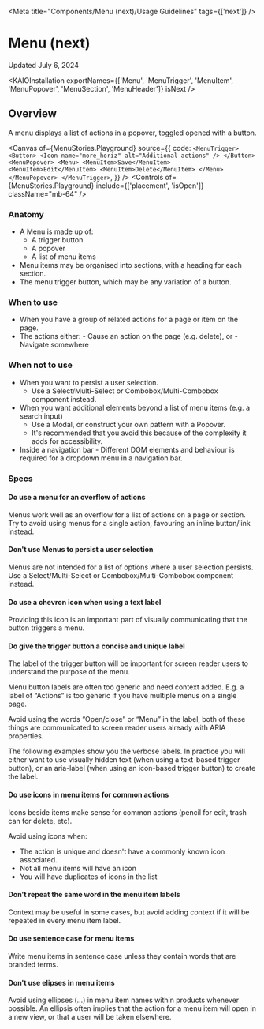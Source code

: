 
<Meta title="Components/Menu (next)/Usage Guidelines" tags={['next']} />

# Menu (next)

Updated July 6, 2024

<ResourceLinks
  sourceCode="https://github.com/cultureamp/kaizen-design-system/tree/main/packages/components/src/__next__/Menu"
  figma="https://www.figma.com/design/eZKEE5kXbEMY3lx84oz8iN/%F0%9F%92%9C-Heart-UI-Kit?m=auto&node-id=6262-0&t=I4H23jCrCJz4O2nf-1"
  ariaComponentPage="https://react-spectrum.adobe.com/react-aria/Menu.html"
  apiSpecification="/?path=/docs/actions-menu-v3-api-specification--docs"
/>

<KAIOInstallation
  exportNames={['Menu', 'MenuTrigger', 'MenuItem', 'MenuPopover', 'MenuSection', 'MenuHeader']}
  isNext
/>

## Overview

A menu displays a list of actions in a popover, toggled opened with a button.

<Canvas
  of={MenuStories.Playground}
  source={{
    code: `
<MenuTrigger>
  <Button>
    <Icon name="more_horiz" alt="Additional actions" />
  </Button>
  <MenuPopover>
    <Menu>
      <MenuItem>Save</MenuItem>
      <MenuItem>Edit</MenuItem>
      <MenuItem>Delete</MenuItem>
    </Menu>
  </MenuPopover>
</MenuTrigger>
  `,
  }}
/>
<Controls of={MenuStories.Playground} include={['placement', 'isOpen']} className="mb-64" />

### Anatomy

- A Menu is made up of:
  - A trigger button
  - A popover
  - A list of menu items
- Menu items may be organised into sections, with a heading for each section.
- The menu trigger button, which may be any variation of a button.

### When to use

- When you have a group of related actions for a page or item on the page.
- The actions either: - Cause an action on the page (e.g. delete), or - Navigate somewhere

### When not to use

- When you want to persist a user selection.
  - Use a Select/Multi-Select or Combobox/Multi-Combobox component instead.
- When you want additional elements beyond a list of menu items (e.g. a search input)
  - Use a Modal, or construct your own pattern with a Popover.
  - It's recommended that you avoid this because of the complexity it adds for accessibility.
- Inside a navigation bar - Different DOM elements and behaviour is required for a dropdown menu in a navigation bar.

### Specs

#### Do use a menu for an overflow of actions

Menus work well as an overflow for a list of actions on a page or section. Try to avoid using menus for a single action, favouring an inline button/link instead.

<DosAndDonts>
  <DoOrDont story={MenuDocsStories.ItemsDo} />
  <DoOrDont story={MenuDocsStories.ItemsDont} isDont />
</DosAndDonts>

#### Don't use Menus to persist a user selection

Menus are not intended for a list of options where a user selection persists. Use a Select/Multi-Select or Combobox/Multi-Combobox component instead.

<DosAndDonts>
  <DoOrDont story={MenuDocsStories.SelectionDont} isDont />
</DosAndDonts>

#### Do use a chevron icon when using a text label

Providing this icon is an important part of visually communicating that the button triggers a menu.

<DosAndDonts>
  <DoOrDont story={MenuDocsStories.LabelChevronDo} />
  <DoOrDont story={MenuDocsStories.LabelChevronDont} isDont />
</DosAndDonts>

#### Do give the trigger button a concise and unique label

The label of the trigger button will be important for screen reader users to understand the purpose of the menu.

Menu button labels are often too generic and need context added. E.g. a label of &ldquo;Actions&rdquo; is too generic if you have multiple menus on a single page.

Avoid using the words &ldquo;Open/close&rdquo; or &ldquo;Menu&rdquo; in the label, both of these things are communicated to screen reader users already with ARIA properties.

The following examples show you the verbose labels. In practice you will either want to use visually hidden text (when using a text-based trigger button), or an aria-label (when using an icon-based trigger button) to create the label.

<DosAndDonts>
  <DoOrDont story={MenuDocsStories.LabelDo} />
  <DoOrDont story={MenuDocsStories.LabelDont} isDont />
</DosAndDonts>

#### Do use icons in menu items for common actions

Icons beside items make sense for common actions (pencil for edit, trash can for delete, etc).

Avoid using icons when:

- The action is unique and doesn't have a commonly known icon associated.
- Not all menu items will have an icon
- You will have duplicates of icons in the list

<DosAndDonts>
  <DoOrDont story={MenuDocsStories.ItemsDo} />
  <DoOrDont story={MenuDocsStories.IconsDont} isDont />
</DosAndDonts>

#### Don't repeat the same word in the menu item labels

Context may be useful in some cases, but avoid adding context if it will be repeated in every menu item label.

<DosAndDonts>
  <DoOrDont story={MenuDocsStories.MenuItemLabelsDont} isDont />
</DosAndDonts>

#### Do use sentence case for menu items

Write menu items in sentence case unless they contain words that are branded terms.

<DosAndDonts>
  <DoOrDont story={MenuDocsStories.SentenceCaseDo} />
  <DoOrDont story={MenuDocsStories.SentenceCaseDont} isDont />
</DosAndDonts>

#### Don't use elipses in menu items

Avoid using ellipses (…) in menu item names within products whenever possible. An ellipsis often implies that the action for a menu item will open in a new view, or that a user will be taken elsewhere.

<DosAndDonts>
  <DoOrDont story={MenuDocsStories.ElipsesDo} />
  <DoOrDont story={MenuDocsStories.ElipsesDont} isDont />
</DosAndDonts>
